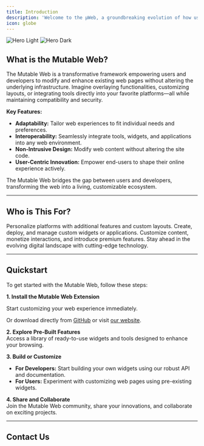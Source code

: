 ```yaml
---
title: Introduction
description: 'Welcome to the μWeb, a groundbreaking evolution of how users, developers, and businesses interact with the internet. Traditional web experiences are static and rigid, offering limited opportunities for customization and adaptability. The Mutable Web changes all of that by enabling seamless, dynamic interaction with web content, creating a more personalized, powerful, and efficient online experience.'
icon: globe
---
```


<img alt="Hero Light" class="block dark:hidden" src="/images/hero-light.svg" />
<img alt="Hero Dark" class="hidden dark:block" src="/images/hero-dark.svg" />

## What is the Mutable Web?

The Mutable Web is a transformative framework empowering users and developers to modify and enhance existing web pages without altering the underlying infrastructure. Imagine overlaying functionalities, customizing layouts, or integrating tools directly into your favorite platforms—all while maintaining compatibility and security.

**Key Features:**

- **Adaptability:** Tailor web experiences to fit individual needs and preferences.  
- **Interoperability:** Seamlessly integrate tools, widgets, and applications into any web environment.  
- **Non-Intrusive Design:** Modify web content without altering the site code.  
- **User-Centric Innovation:** Empower end-users to shape their online experience actively.  

The Mutable Web bridges the gap between users and developers, transforming the web into a living, customizable ecosystem.

---

## Who is This For?

<CardGroup cols={2}>
  <Card title="Users" icon="user" href="https://mintlify.com/docs/quickstart">
    Personalize platforms with additional features and custom layouts.
  </Card>

  <Card title="Developers" icon="code" href="https://mintlify.com/docs/development">
    Create, deploy, and manage custom widgets or applications.
  </Card>

  <Card title="Businesses" icon="building" href="https://mintlify.com/docs/development">
    Customize content, monetize interactions, and introduce premium features.
  </Card>

  <Card title="Investors" icon="suitcase" href="https://mintlify.com/docs/development">
    Stay ahead in the evolving digital landscape with cutting-edge technology.
  </Card>
</CardGroup>

---

## Quickstart

To get started with the Mutable Web, follow these steps:

**1. Install the Mutable Web Extension**

<CardGroup cols={1}>
  <Card title="Install from Chrome Web Store" icon="puzzle-piece" href="https://chromewebstore.google.com/detail/mutable-web/cnahdmdbhkphpbpbjjbfdnmbphbenglc">
    Start customizing your web experience immediately.
  </Card>
</CardGroup>

Or download directly from [GitHub](https://github.com/dapplets/mutable-web-monorepo/releases) or visit [our website](https://dapplets.org/).

**2. Explore Pre-Built Features**  
Access a library of ready-to-use widgets and tools designed to enhance your browsing.

**3. Build or Customize**  
- **For Developers:** Start building your own widgets using our robust API and documentation.  
- **For Users:** Experiment with customizing web pages using pre-existing widgets.

**4. Share and Collaborate**  
Join the Mutable Web community, share your innovations, and collaborate on exciting projects.

---

## Contact Us

<CardGroup cols={3}>
  <Card title="@dapplets" icon="github" href="https://github.com/dapplets" />
  <Card title="@dapplets_org" icon="x-twitter" href="https://twitter.com/dapplets_org" />
  <Card title="@dapplets" icon="telegram" href="https://t.me/dapplets" />
</CardGroup>
